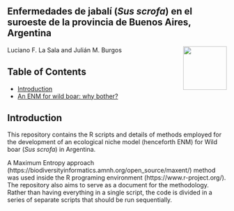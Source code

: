 ## Enfermedades de jabalí (*Sus scrofa*) en el suroeste de la provincia de Buenos Aires, Argentina

<img src="https://user-images.githubusercontent.com/20196847/82152923-d78ba600-983a-11ea-9bfc-2a9115a029f5.jpg" height="100" width="100" img align="right">

Luciano F. La Sala and Julián M. Burgos

Table of Contents
---------- 
-   [Introduction](#introduction)
-   [An ENM for wild boar: why bother?](#An-ENM-for-wild-boar-why-bother)    

Introduction
----------  
This repository contains the R scripts and details of methods employed for the development of an ecological niche model (henceforth ENM) for Wild boar (*Sus scrofa*) in Argentina.

A Maximum Entropy approach (https://biodiversityinformatics.amnh.org/open_source/maxent/) method was used inside the R programing environment (https://www.r-project.org/). The repository also aims to serve as a document for the methodology.  Rather than having everything in a single script, the code is divided in a series of separate scripts that should be run sequentially.